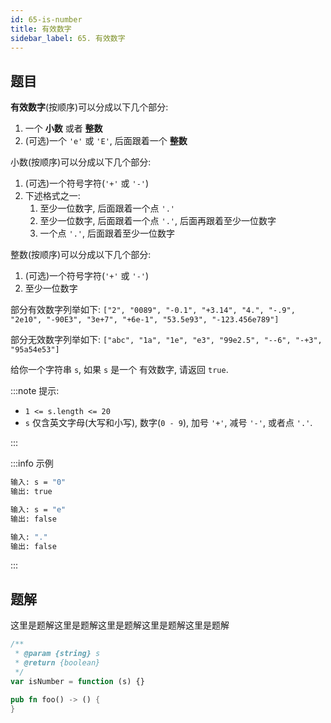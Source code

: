```yaml
---
id: 65-is-number
title: 有效数字
sidebar_label: 65. 有效数字
---
```


## 题目

**有效数字**(按顺序)可以分成以下几个部分:

1. 一个 **小数** 或者 **整数**
2. (可选)一个 `'e'` 或 `'E'`, 后面跟着一个 **整数**

小数(按顺序)可以分成以下几个部分:

1. (可选)一个符号字符(`'+'` 或 `'-'`)
2. 下述格式之一:
   1. 至少一位数字, 后面跟着一个点 `'.'`
   2. 至少一位数字, 后面跟着一个点 `'.'`, 后面再跟着至少一位数字
   3. 一个点 `'.'`, 后面跟着至少一位数字

整数(按顺序)可以分成以下几个部分:

1. (可选)一个符号字符(`'+'` 或 `'-'`)
2. 至少一位数字

部分有效数字列举如下: `["2", "0089", "-0.1", "+3.14", "4.", "-.9", "2e10", "-90E3", "3e+7", "+6e-1", "53.5e93", "-123.456e789"]`

部分无效数字列举如下: `["abc", "1a", "1e", "e3", "99e2.5", "--6", "-+3", "95a54e53"]`

给你一个字符串 `s`, 如果 `s` 是一个 有效数字, 请返回 `true`.

:::note 提示:

- `1 <= s.length <= 20`
- `s` 仅含英文字母(大写和小写), 数字(`0 - 9`), 加号 `'+'`, 减号 `'-'`, 或者点 `'.'`.

:::

:::info 示例

```bash
输入: s = "0"
输出: true
```

```bash
输入: s = "e"
输出: false
```

```bash
输入: "."
输出: false
```

:::

## 题解

这里是题解这里是题解这里是题解这里是题解这里是题解


<Tabs>
  <TabItem value="JavaScript" label="JavaScript" default>

```ts
/**
 * @param {string} s
 * @return {boolean}
 */
var isNumber = function (s) {}
```

</TabItem>
<TabItem value="Rust" label="Rust">

```rust
pub fn foo() -> () {
}
```

</TabItem>
</Tabs>
